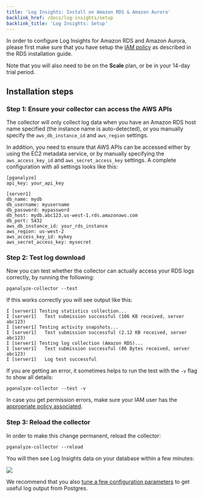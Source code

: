 ```yaml
---
title: 'Log Insights: Install on Amazon RDS & Amazon Aurora'
backlink_href: /docs/log-insights/setup
backlink_title: 'Log Insights: Setup'
---
```



In order to configure Log Insights for Amazon RDS and Amazon Aurora, please first
make sure that you have setup the [IAM policy](/docs/install/amazon_rds/03_setup_iam_policy) as described in the RDS installation guide.

Note that you will also need to be on the **Scale** plan, or be in your 14-day trial period.

<ToC items={props.toc} />

## Installation steps

### Step 1: Ensure your collector can access the AWS APIs

The collector will only collect log data when you have an Amazon RDS host name specified (the instance name is auto-detected),
or you manually specify the `aws_db_instance_id` and `aws_region` settings.

In addition, you need to ensure that AWS APIs can be accessed either by using the EC2 metadata service, or by manually specifying
the `aws_access_key_id` and `aws_secret_access_key` settings. A complete configuration with all settings looks like this:

```
[pganalyze]
api_key: your_api_key

[server1]
db_name: mydb
db_username: myusername
db_password: mypassword
db_host: mydb.abc123.us-west-1.rds.amazonaws.com
db_port: 5432
aws_db_instance_id: your_rds_instance
aws_region: us-west-2
aws_access_key_id: mykey
aws_secret_access_key: mysecret
```

### Step 2: Test log download

Now you can test whether the collector can actually access your RDS logs correctly,
by running the following:

```
pganalyze-collector --test
```

If this works correctly you will see output like this:

```
I [server1] Testing statistics collection...
I [server1]   Test submission successful (106 KB received, server abc123)
I [server1] Testing activity snapshots...
I [server1]   Test submission successful (2.12 KB received, server abc123)
I [server1] Testing log collection (Amazon RDS)...
I [server1]   Test submission successful (86 Bytes received, server abc123)
I [server1]   Log test successful
```

If you are getting an error, it sometimes helps to run the test with the `-v` flag to show all details:

```
pganalyze-collector --test -v
```

In case you get permission errors, make sure your IAM user has the [appropriate policy associated](/docs/install/amazon_rds/03_setup_iam_policy).

### Step 3: Reload the collector

In order to make this change permanent, reload the collector:

```
pganalyze-collector --reload
```

You will then see Log Insights data on your database within a few minutes:

![](../log_insights_screenshot.png)

We recommend that you also
[tune a few configuration parameters](/docs/log-insights/setup/tuning-log-config-settings)
to get useful log output from Postgres.
